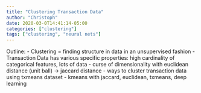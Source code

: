 ```yaml
---
title: "Clustering Transaction Data"
author: "Christoph"
date: 2020-03-0T14:41:14-05:00
categories: ["clustering"]
tags: ["clustering", "neural nets"]
---
```


Outline:
- Clustering = finding structure in data in an unsupervised fashion
- Transaction Data has various specific properties: high cardinality of categorical features, lots of data
- curse of dimensionality with euclidean distance (unit ball) -> jaccard distance
- ways to cluster transaction data using txmeans dataset
  - kmeans with jaccard, euclidean, txmeans, deep learning
  
  
